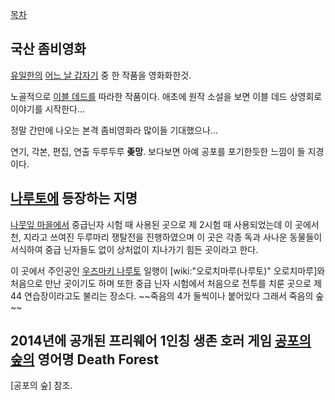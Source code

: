 [[목차]]

== 국산 좀비영화 ==
[[유일한]]의 [[어느 날 갑자기]] 중 한 작품을 영화화한것.

노골적으로 [[이블 데드]]를 따라한 작품이다. 애초에 원작 소설을 보면 이블 데드 상영회로 이야기를 시작한다...

정말 간만에 나오는 본격 좀비영화라 많이들 기대했으나...

연기, 각본, 편집, 연출 두루두루 '''좆망'''. 보다보면 아예 공포를 포기한듯한 느낌이 들 지경이다. 

== [[나루토]]에 등장하는 지명 ==
[[나뭇잎 마을]]에서 중급닌자 시험 때 사용된 곳으로 제 2시험 때 사용되었는데 이 곳에서 천, 지라고 쓰여진 두루마리 쟁탈전을 진행하였으며 이 곳은 각종 독과 사나운 동물들이 서식하여 중급 닌자들도 없이 상처없이 지나가기 힘든 곳이라고 한다.

이 곳에서 주인공인 [[우즈마키 나루토]] 일행이 [wiki:"오로치마루(나루토)" 오로치마루]와 처음으로 만난 곳이기도 하며 또한 중급 닌자 시험에서 처음으로 전투를 치룬 곳으로 제 44 연습장이라고도 불리는 장소다.  ~~죽음의 4가 둘씩이나 붙어있다 그래서 죽음의 숲~~

== 2014년에 공개된 프리웨어 1인칭 생존 호러 게임 [[공포의 숲]]의 영어명 Death Forest ==
[공포의 숲] 참조.
